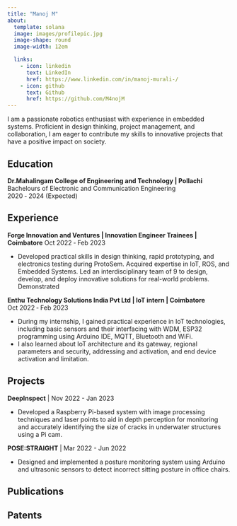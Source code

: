 ```yaml
---
title: "Manoj M"
about:
  template: solana
  image: images/profilepic.jpg
  image-shape: round
  image-width: 12em

  links:
    - icon: linkedin
      text: LinkedIn
      href: https://www.linkedin.com/in/manoj-murali-/
    - icon: github
      text: Github
      href: https://github.com/M4nojM
---
```


I am a passionate robotics enthusiast with experience in embedded systems. Proficient in design thinking, project management, and collaboration, I am eager to contribute my skills to innovative projects that have a positive impact on society.  

## Education

**Dr.Mahalingam College of Engineering and Technology | Pollachi**                             
Bachelours of Electronic and Communication Engineering  
2020 ‑ 2024 (Expected)

## Experience

**Forge Innovation and Ventures | Innovation Engineer Trainees | Coimbatore** 
Oct 2022 ‑ Feb 2023

*    Developed practical skills in design thinking, rapid prototyping, and electronics testing  during ProtoSem. Acquired expertise in IoT, ROS, and Embedded Systems. Led an interdisciplinary team of 9 to design, develop, and deploy innovative solutions for real-world problems. Demonstrated

**Enthu Technology Solutions India Pvt Ltd | IoT intern | Coimbatore**        
Oct 2022 ‑ Feb 2023

*    During my internship, I gained practical experience in IoT technologies, including
basic sensors and their interfacing with WDM, ESP32 programming using Arduino
IDE, MQTT, Bluetooth and WiFi.
*    I also learned about IoT architecture and its gateway, regional parameters and
security, addressing and activation, and end device activation and limitation.

## Projects

**DeepInspect** | Nov 2022 - Jan 2023 

*   Developed a Raspberry Pi-based system with image processing techniques and
laser points to aid in depth perception for monitoring and accurately identifying the
size of cracks in underwater structures using a Pi cam.

**POSE:STRAIGHT** | Mar 2022 - Jun 2022

*   Designed and implemented a posture monitoring system using Arduino and
ultrasonic sensors to detect incorrect sitting posture in office chairs.

## Publications

## Patents